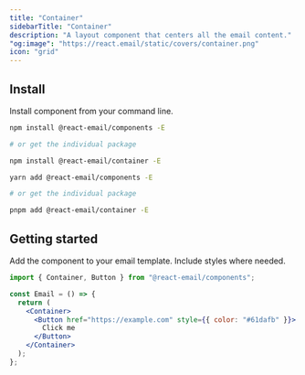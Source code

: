 ```yaml
---
title: "Container"
sidebarTitle: "Container"
description: "A layout component that centers all the email content."
"og:image": "https://react.email/static/covers/container.png"
icon: "grid"
---
```


## Install

Install component from your command line.

<CodeGroup>

```sh npm
npm install @react-email/components -E

# or get the individual package

npm install @react-email/container -E
```

```sh yarn
yarn add @react-email/components -E

# or get the individual package

pnpm add @react-email/container -E
```

</CodeGroup>

## Getting started

Add the component to your email template. Include styles where needed.

```jsx
import { Container, Button } from "@react-email/components";

const Email = () => {
  return (
    <Container>
      <Button href="https://example.com" style={{ color: "#61dafb" }}>
        Click me
      </Button>
    </Container>
  );
};
```

<Snippet file="support.mdx" />
